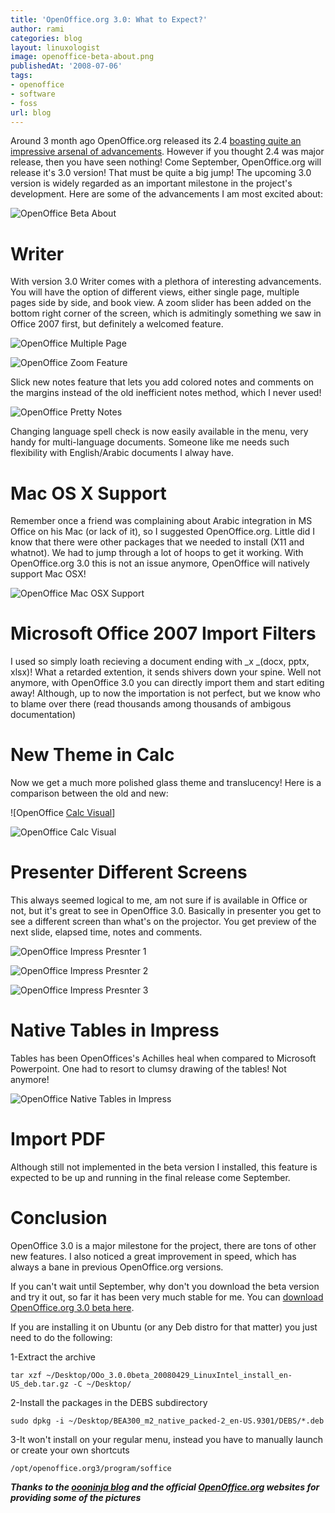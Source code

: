 ```yaml
---
title: 'OpenOffice.org 3.0: What to Expect?'
author: rami
categories: blog
layout: linuxologist
image: openoffice-beta-about.png
publishedAt: '2008-07-06'
tags:
- openoffice
- software
- foss
url: blog
---
```


Around 3 month ago OpenOffice.org released its 2.4 [boasting quite an impressive arsenal of advancements](http://www.oooninja.com/2008/03/new-features-openofficeorg-240.html). However if you thought 2.4 was major release, then you have seen nothing! Come September, OpenOffice.org will release it's 3.0 version! That must be quite a big jump! The upcoming 3.0 version is widely regarded as an important milestone in the project's development. Here are some of the advancements I am most excited about:


![OpenOffice Beta About](/assets/images/content/blog/openoffice-beta-about.png)

# Writer 

With version 3.0 Writer comes with a plethora of interesting advancements. You will have the option of different views, either single page, multiple pages side by side, and book view. A zoom slider has been added on the bottom right corner of the screen, which is admitingly something we saw in Office 2007 first, but definitely a welcomed feature.

![OpenOffice Multiple Page](/assets/images/content/blog/openoffice-multiple-page.png)

![OpenOffice Zoom Feature](/assets/images/content/blog/openoffice-zoom.png)

Slick new notes feature that lets you add colored notes and comments on the margins instead of the old inefficient notes method, which I never used!

![OpenOffice Pretty Notes](/assets/images/content/blog/openoffice-pretty-notes.png)

Changing language spell check is now easily available in the menu, very handy for multi-language documents. Someone like me needs such flexibility with English/Arabic documents I alway have.

# Mac OS X Support 

Remember once a friend was complaining about Arabic integration in MS Office on his Mac (or lack of it), so I suggested OpenOffice.org. Little did I know that there were other packages that we needed to install (X11 and whatnot). We had to jump through a lot of hoops to get it working. With OpenOffice.org 3.0 this is not an issue anymore, OpenOffice will natively support Mac OSX!


![OpenOffice Mac OSX Support](/assets/images/content/blog/macosx-openoffice-3.png)

# Microsoft Office 2007 Import Filters

I used so simply loath recieving a document ending with _x _(docx, pptx, xlsx)! What a retarded extention, it sends shivers down your spine. Well not anymore, with OpenOffice 3.0 you can directly import them and start editing away! Although, up to now the importation is not perfect, but we know who to blame over there (read thousands among thousands of ambigous documentation)

# New Theme in Calc

Now we get a much more polished glass theme and translucency! Here is a comparison between the old and new:

![OpenOffice [Calc Visual](/assets/images/content/blog/ooo-linux-calc-visual-1.png)]

![OpenOffice Calc Visual](/assets/images/content/blog/ooo-linux-calc-visual-2.png)

# Presenter Different Screens

This always seemed logical to me, am not sure if is available in Office or not, but it's great to see in OpenOffice 3.0\. Basically in presenter you get to see a different screen than what's on the projector. You get preview of the next slide, elapsed time, notes and comments.

![OpenOffice Impress Presnter 1 ](/assets/images/content/blog/impress-presenter-screen1.jpg)

![OpenOffice Impress Presnter 2 ](/assets/images/content/blog/impress-presenter-screen2.jpg) 

![OpenOffice Impress Presnter 3 ](/assets/images/content/blog/impress-presenter-screen3.jpg)

# Native Tables in Impress

Tables has been OpenOffices's Achilles heal when compared to Microsoft Powerpoint. One had to resort to clumsy drawing of the tables! Not anymore!

![OpenOffice Native Tables in Impress](/assets/images/content/blog/native-tables-in-impress.png)

# Import PDF

Although still not implemented in the beta version I installed, this feature is expected to be up and running in the final release come September.

# Conclusion

OpenOffice 3.0 is a major milestone for the project, there are tons of other new features. I also noticed a great improvement in speed, which has always a bane in previous OpenOffice.org versions.

If you can't wait until September, why don't you download the beta version and try it out, so far it has been very much stable for me. You can [download OpenOffice.org 3.0 beta here](http://download.openoffice.org/3.0beta/).

If you are installing it on Ubuntu (or any Deb distro for that matter) you just need to do the following:

1-Extract the archive

`tar xzf ~/Desktop/OOo_3.0.0beta_20080429_LinuxIntel_install_en-US_deb.tar.gz -C ~/Desktop/`

2-Install the packages in the DEBS subdirectory

`sudo dpkg -i ~/Desktop/BEA300_m2_native_packed-2_en-US.9301/DEBS/*.deb`

3-It won't install on your regular menu, instead you have to manually launch or create your own shortcuts

`/opt/openoffice.org3/program/soffice`

**_Thanks to the [oooninja blog](http://www.oooninja.com/2008/03/openofficeorg-30-new-features.html) and the official [OpenOffice.org](http://www.openoffice.org) websites for providing some of the pictures_**
